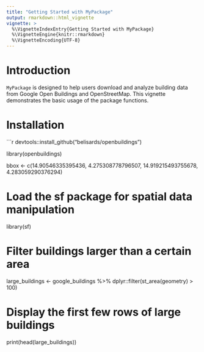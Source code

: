 ```yaml
---
title: "Getting Started with MyPackage"
output: rmarkdown::html_vignette
vignette: >
  %\VignetteIndexEntry{Getting Started with MyPackage}
  %\VignetteEngine{knitr::rmarkdown}
  %\VignetteEncoding{UTF-8}
---
```


# Introduction

`MyPackage` is designed to help users download and analyze building data from Google Open Buildings and OpenStreetMap. This vignette demonstrates the basic usage of the package functions.

# Installation

```r
devtools::install_github("belisards/openbuildings")

library(openbuildings)

bbox <- c(14.90546335395436, 4.275308778796507, 14.919215493755678, 4.283059290376294)



# Load the sf package for spatial data manipulation
library(sf)

# Filter buildings larger than a certain area
large_buildings <- google_buildings %>% 
  dplyr::filter(st_area(geometry) > 100)

# Display the first few rows of large buildings
print(head(large_buildings))
